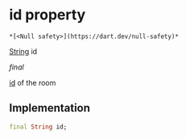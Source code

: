 # id property

    *[<Null safety>](https://dart.dev/null-safety)*

[String](https://api.flutter.dev/flutter/dart-core/String-class.html) id

_final_

<p><a href="../../hmssdk_flutter/HMSRoom/id">id</a> of the room</p>

## Implementation

```dart
final String id;


```

